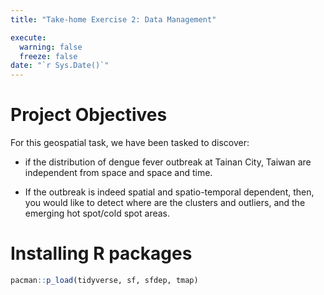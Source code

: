 ```yaml
---
title: "Take-home Exercise 2: Data Management"

execute:
  warning: false
  freeze: false
date: "`r Sys.Date()`"
---
```


# Project Objectives

For this geospatial task, we have been tasked to discover:

-   if the distribution of dengue fever outbreak at Tainan City, Taiwan are independent from space and space and time.

-   If the outbreak is indeed spatial and spatio-temporal dependent, then, you would like to detect where are the clusters and outliers, and the emerging hot spot/cold spot areas.

# Installing R packages

```r
pacman::p_load(tidyverse, sf, sfdep, tmap)
```
